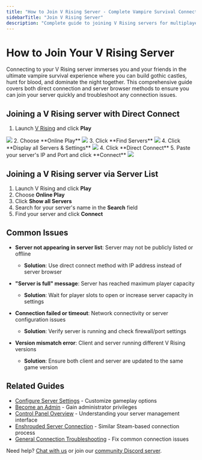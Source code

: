 ```yaml
---
title: "How to Join V Rising Server - Complete Vampire Survival Connection Guide"
sidebarTitle: "Join V Rising Server"
description: "Complete guide to joining V Rising servers for multiplayer vampire survival gameplay. Learn direct connection methods, server browser usage, and troubleshooting for seamless gothic multiplayer experiences."
---
```


# How to Join Your V Rising Server

Connecting to your V Rising server immerses you and your friends in the ultimate vampire survival experience where you can build gothic castles, hunt for blood, and dominate the night together. This comprehensive guide covers both direct connection and server browser methods to ensure you can join your server quickly and troubleshoot any connection issues.

## Joining a V Rising server with Direct Connect

1. Launch [V Rising](https://store.steampowered.com/app/1604030/V_Rising/) and click **Play** 
<Frame>
  <img src="/images/games/vrising/vrising-play.png" />
</Frame>
2. Choose **Online Play**
<Frame>
  <img src="/images/games/vrising/vrising-onlineplay.png" />
</Frame>
3. Click **Find Servers**
<Frame>
  <img src="/images/games/vrising/vrising-findservers.png" />
</Frame>
4. Click **Display all Servers & Settings**
<Frame>
  <img src="/images/games/vrising/vrising-displayallserversandsettings.png" />
</Frame>
4. Click **Direct Connect**
5. Paste your server's IP and Port and click **Connect**
<Frame>
  <img src="/images/games/vrising/vrising-directconnecttoserver.png" />
</Frame>

## Joining a V Rising server via Server List

1. Launch V Rising and click **Play** 
2. Choose  **Online Play** 
3. Click **Show all Servers**
4. Search for your server's name in the **Search** field
5. Find your server and click **Connect**

## Common Issues

- **Server not appearing in server list**: Server may not be publicly listed or offline
  - **Solution**: Use direct connect method with IP address instead of server browser

- **"Server is full" message**: Server has reached maximum player capacity
  - **Solution**: Wait for player slots to open or increase server capacity in settings

- **Connection failed or timeout**: Network connectivity or server configuration issues
  - **Solution**: Verify server is running and check firewall/port settings

- **Version mismatch error**: Client and server running different V Rising versions
  - **Solution**: Ensure both client and server are updated to the same game version

## Related Guides

- [Configure Server Settings](/games/vrising/configure-server-settings) - Customize gameplay options
- [Become an Admin](/games/vrising/become-an-admin) - Gain administrator privileges
- [Control Panel Overview](/panel/overview) - Understanding your server management interface
- [Enshrouded Server Connection](/games/enshrouded/join-server) - Similar Steam-based connection process
- [General Connection Troubleshooting](/games/minecraft/common-errors/connection-timed-out) - Fix common connection issues

Need help? [Chat with us](https://berrybyte.net/contact) or join our [community Discord server](https://discord.com/invite/Pv8DMpXtma).